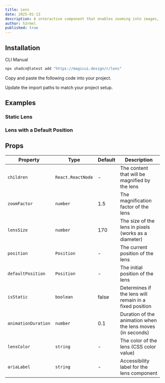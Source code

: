 ```yaml
---
title: Lens
date: 2025-01-13
description: A interactive component that enables zooming into images, videos and other elements.
author: h3rmel
published: true
---
```


<ComponentPreview name="lens-demo" />

## Installation

<Tabs defaultValue="cli">

<TabsList>
  <TabsTrigger value="cli">CLI</TabsTrigger>
  <TabsTrigger value="manual">Manual</TabsTrigger>
</TabsList>
<TabsContent value="cli">

```bash
npx shadcn@latest add "https://magicui.design/r/lens"
```

</TabsContent>

<TabsContent value="manual">

<Steps>

<Step>Copy and paste the following code into your project.</Step>

<ComponentSource name="lens" />

<Step>Update the import paths to match your project setup.</Step>

</Steps>

</TabsContent>

</Tabs>

## Examples

### Static Lens

<ComponentPreview name="lens-demo-2" />

### Lens with a Default Position

<ComponentPreview name="lens-demo-3" />

## Props

| Property            | Type              | Default | Description                                                |
| ------------------- | ----------------- | ------- | ---------------------------------------------------------- |
| `children`          | `React.ReactNode` | -       | The content that will be magnified by the lens             |
| `zoomFactor`        | `number`          | 1.5     | The magnification factor of the lens                       |
| `lensSize`          | `number`          | 170     | The size of the lens in pixels (works as a diameter)       |
| `position`          | `Position`        | -       | The current position of the lens                           |
| `defaultPosition`   | `Position`        | -       | The initial position of the lens                           |
| `isStatic`          | `boolean`         | false   | Determines if the lens will remain in a fixed position     |
| `animationDuration` | `number`          | 0.1     | Duration of the animation when the lens moves (in seconds) |
| `lensColor`         | `string`          | -       | The color of the lens (CSS color value)                    |
| `ariaLabel`         | `string`          | -       | Accessibility label for the lens component                 |
